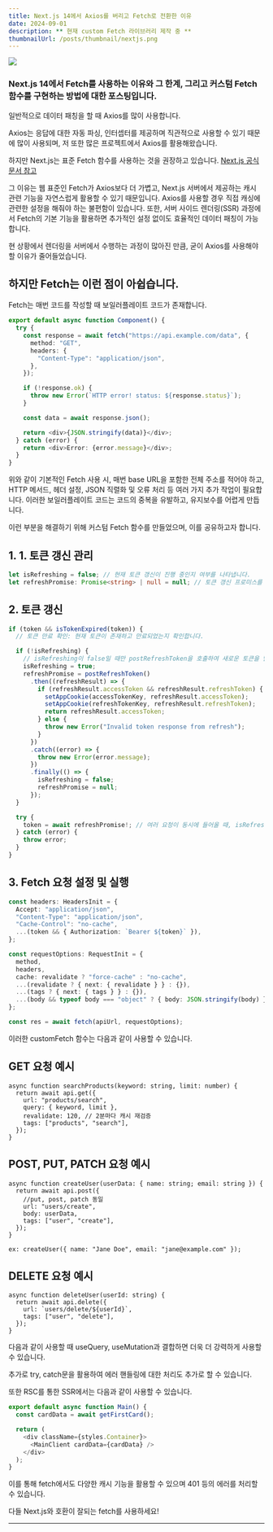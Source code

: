```yaml
---
title: Next.js 14에서 Axios를 버리고 Fetch로 전환한 이유
date: 2024-09-01
description: ** 현재 custom Fetch 라이브러리 제작 중 **
thumbnailUrl: /posts/thumbnail/nextjs.png
---
```


![](/posts/thumbnail/nextjs.png)

<h3 className="text-center">
  Next.js 14에서 Fetch를 사용하는 이유와 그 한계, 그리고 커스텀 Fetch 함수를
  구현하는 방법에 대한 포스팅입니다.
</h3>

일반적으로 데이터 패칭을 할 때 Axios를 많이 사용합니다.

Axios는 응답에 대한 자동 파싱, 인터셉터를 제공하며 직관적으로 사용할 수 있기 때문에 많이 사용되며, 저 또한 많은 프로젝트에서 Axios를 활용해왔습니다.

하지만 Next.js는 표준 Fetch 함수를 사용하는 것을 권장하고 있습니다. [Next.js 공식문서 참고]

그 이유는 웹 표준인 Fetch가 Axios보다 더 가볍고, Next.js 서버에서 제공하는 캐시 관련 기능을 자연스럽게 활용할 수 있기 때문입니다. Axios를 사용할 경우 직접 캐싱에 관련한 설정을 해줘야 하는 불편함이 있습니다. 또한, 서버 사이드 렌더링(SSR) 과정에서 Fetch의 기본 기능을 활용하면 추가적인 설정 없이도 효율적인 데이터 패칭이 가능합니다.

현 상황에서 렌더링을 서버에서 수행하는 과정이 많아진 만큼, 굳이 Axios를 사용해야 할 이유가 줄어들었습니다.

<h2>하지만 Fetch는 이런 점이 아쉽습니다.</h2>

Fetch는 매번 코드를 작성할 때 보일러플레이트 코드가 존재합니다.

```ts
export default async function Component() {
  try {
    const response = await fetch("https://api.example.com/data", {
      method: "GET",
      headers: {
        "Content-Type": "application/json",
      },
    });

    if (!response.ok) {
      throw new Error(`HTTP error! status: ${response.status}`);
    }

    const data = await response.json();

    return <div>{JSON.stringify(data)}</div>;
  } catch (error) {
    return <div>Error: {error.message}</div>;
  }
}
```

위와 같이 기본적인 Fetch 사용 시, 매번 base URL을 포함한 전체 주소를 적어야 하고, HTTP 메서드, 헤더 설정, JSON 직렬화 및 오류 처리 등 여러 가지 추가 작업이 필요합니다. 이러한 보일러플레이트 코드는 코드의 중복을 유발하고, 유지보수를 어렵게 만듭니다.

이런 부분을 해결하기 위해 커스텀 Fetch 함수를 만들었으며, 이를 공유하고자 합니다.

## 1. 1. 토큰 갱신 관리

```ts
let isRefreshing = false; // 현재 토큰 갱신이 진행 중인지 여부를 나타냅니다.
let refreshPromise: Promise<string> | null = null; // 토큰 갱신 프로미스를 저장하여, 동시 요청이 동일한 갱신 프로세스를 공유하도록 합니다.
```

## 2. 토큰 갱신

```ts
if (token && isTokenExpired(token)) {
  // 토큰 만료 확인: 현재 토큰이 존재하고 만료되었는지 확인합니다.

  if (!isRefreshing) {
    // isRefreshing이 false일 때만 postRefreshToken을 호출하여 새로운 토큰을 발급받습니다. 이때 refreshPromise에 프로미스를 저장합니다.
    isRefreshing = true;
    refreshPromise = postRefreshToken()
      .then((refreshResult) => {
        if (refreshResult.accessToken && refreshResult.refreshToken) {
          setAppCookie(accessTokenKey, refreshResult.accessToken);
          setAppCookie(refreshTokenKey, refreshResult.refreshToken);
          return refreshResult.accessToken;
        } else {
          throw new Error("Invalid token response from refresh");
        }
      })
      .catch((error) => {
        throw new Error(error.message);
      })
      .finally(() => {
        isRefreshing = false;
        refreshPromise = null;
      });
  }

  try {
    token = await refreshPromise!; // 여러 요청이 동시에 들어올 때, isRefreshing이 true이면 기존의 refreshPromise를 await 하여 토큰 갱신이 완료될 때까지 기다립니다.
  } catch (error) {
    throw error;
  }
}
```

## 3. Fetch 요청 설정 및 실행

```ts
const headers: HeadersInit = {
  Accept: "application/json",
  "Content-Type": "application/json",
  "Cache-Control": "no-cache",
  ...(token && { Authorization: `Bearer ${token}` }),
};

const requestOptions: RequestInit = {
  method,
  headers,
  cache: revalidate ? "force-cache" : "no-cache",
  ...(revalidate ? { next: { revalidate } } : {}),
  ...(tags ? { next: { tags } } : {}),
  ...(body && typeof body === "object" ? { body: JSON.stringify(body) } : {}),
};

const res = await fetch(apiUrl, requestOptions);
```

이러한 customFetch 함수는 다음과 같이 사용할 수 있습니다.

## GET 요청 예시

```tsx
async function searchProducts(keyword: string, limit: number) {
  return await api.get({
    url: "products/search",
    query: { keyword, limit },
    revalidate: 120, // 2분마다 캐시 재검증
    tags: ["products", "search"],
  });
}
```

## POST, PUT, PATCH 요청 예시

```tsx
async function createUser(userData: { name: string; email: string }) {
  return await api.post({
    //put, post, patch 동일
    url: "users/create",
    body: userData,
    tags: ["user", "create"],
  });
}

ex: createUser({ name: "Jane Doe", email: "jane@example.com" });
```

## DELETE 요청 예시

```tsx
async function deleteUser(userId: string) {
  return await api.delete({
    url: `users/delete/${userId}`,
    tags: ["user", "delete"],
  });
}
```

다음과 같이 사용할 때 useQuery, useMutation과 결합하면 더욱 더 강력하게 사용할 수 있습니다.

추가로 try, catch문을 활용하여 에러 핸들링에 대한 처리도 추가로 할 수 있습니다.

또한 RSC를 통한 SSR에서는 다음과 같이 사용할 수 있습니다.

```ts
export default async function Main() {
  const cardData = await getFirstCard();

  return (
    <div className={styles.Container}>
      <MainClient cardData={cardData} />
    </div>
  );
}
```

이를 통해 fetch에서도 다양한 캐시 기능을 활용할 수 있으며 401 등의 에러를 처리할 수 있습니다.

다들 Next.js와 호환이 잘되는 fetch를 사용하세요!

---

[Next.js 공식문서 참고]: https://nextjs.org/docs/app/api-reference/functions/fetch
